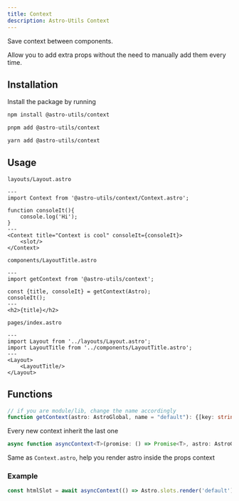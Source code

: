 ```yaml
---
title: Context
description: Astro-Utils Context
---
```


Save context between components.

Allow you to add extra props without the need to manually add them every time.

## Installation
Install the package by running

<Tabs>
<TabItem label="npm">

```sh
npm install @astro-utils/context
```

</TabItem>
<TabItem label="pnpm">

```sh
pnpm add @astro-utils/context
```

</TabItem>
<TabItem label="Yarn">

```sh
yarn add @astro-utils/context
```

</TabItem>
</Tabs>

## Usage

`layouts/Layout.astro`
```astro
---
import Context from '@astro-utils/context/Context.astro';

function consoleIt(){
    console.log('Hi');
}
---
<Context title="Context is cool" consoleIt={consoleIt}>
    <slot/>
</Context>
```

`components/LayoutTitle.astro`
```astro
---
import getContext from '@astro-utils/context';

const {title, consoleIt} = getContext(Astro);
consoleIt();
---
<h2>{title}</h2>
```

`pages/index.astro`

```astro
---
import Layout from '../layouts/Layout.astro';
import LayoutTitle from '../components/LayoutTitle.astro';
---
<Layout>
    <LayoutTitle/>
</Layout>
```

## Functions

```ts
// if you are module/lib, change the name accordingly
function getContext(astro: AstroGlobal, name = "default"): {[key: string]: any}
```

Every new context inherit the last one


```ts
async function asyncContext<T>(promise: () => Promise<T>, astro: AstroGlobal, { name = "default", context = astro.props}): Promise<T>
```

Same as `Context.astro`, help you render astro inside the props context

### Example

```ts
const htmlSlot = await asyncContext(() => Astro.slots.render('default'), Astro, {name: "default"});
```
